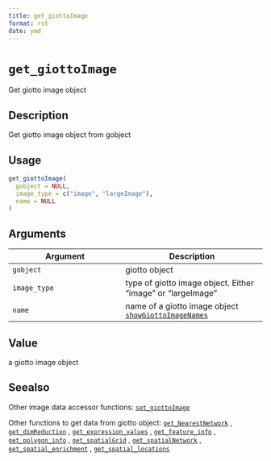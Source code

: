 ```yaml
--- 
title: get_giottoImage 
format: rst 
date: ymd 
--- 
```

# `get_giottoImage`

Get giotto image object


## Description

Get giotto image object from gobject


## Usage

```r
get_giottoImage(
  gobject = NULL,
  image_type = c("image", "largeImage"),
  name = NULL
)
```


## Arguments

Argument      |Description
------------- |----------------
`gobject`     |     giotto object
`image_type`     |     type of giotto image object. Either "image" or "largeImage"
`name`     |     name of a giotto image object [`showGiottoImageNames`](#showgiottoimagenames)


## Value

a giotto image object


## Seealso

Other image data accessor functions:
 [`set_giottoImage`](#setgiottoimage) 
 
 Other functions to get data from giotto object:
 [`get_NearestNetwork`](#getnearestnetwork) ,
 [`get_dimReduction`](#getdimreduction) ,
 [`get_expression_values`](#getexpressionvalues) ,
 [`get_feature_info`](#getfeatureinfo) ,
 [`get_polygon_info`](#getpolygoninfo) ,
 [`get_spatialGrid`](#getspatialgrid) ,
 [`get_spatialNetwork`](#getspatialnetwork) ,
 [`get_spatial_enrichment`](#getspatialenrichment) ,
 [`get_spatial_locations`](#getspatiallocations)


